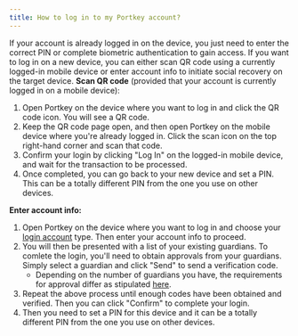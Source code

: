 ```yaml
---
title: How to log in to my Portkey account?
---
```


If your account is already logged in on the device, you just need to enter the correct PIN or complete biometric authentication to gain access.
If you want to log in on a new device, you can either scan QR code using a currently logged-in mobile device or enter account info to initiate social recovery on the target device.
**Scan QR code** (provided that your account is currently logged in on a mobile device):

1. Open Portkey on the device where you want to log in and click the QR code icon. You will see a QR code.
2. Keep the QR code page open, and then open Portkey on the mobile device where you're already logged in. Click the scan icon on the top right-hand corner and scan that code.
3. Confirm your login by clicking "Log In" on the logged-in mobile device, and wait for the transaction to be processed.
4. Once completed, you can go back to your new device and set a PIN. This can be a totally different PIN from the one you use on other devices.

**Enter account info:**

1. Open Portkey on the device where you want to log in and choose your <u>login account</u> type. Then enter your account info to proceed.
2. You will then be presented with a list of your existing guardians. To comlete the login, you'll need to obtain approvals from your guardians. Simply select a guardian and click "Send" to send a verification code.
   * Depending on the number of guardians you have, the requirements for approval differ as stipulated <u>here</u>.
3. Repeat the above process until enough codes have been obtained and verified. Then you can click "Confirm" to complete your login.
4. Then you need to set a PIN for this device and it can be a totally different PIN from the one you use on other devices.
